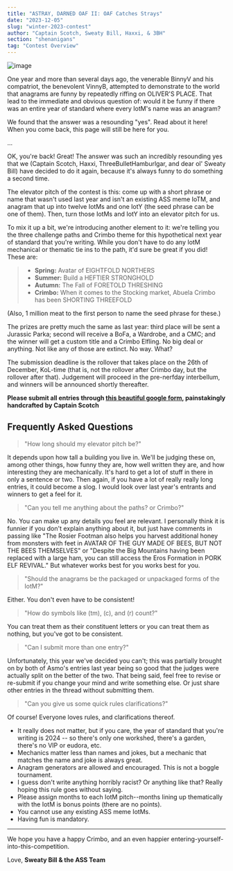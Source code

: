```yaml
---
title: "ASTRAY, DARNED OAF II: OAF Catches Strays"
date: "2023-12-05"
slug: "winter-2023-contest"
author: "Captain Scotch, Sweaty Bill, Haxxi, & 3BH"
section: "shenanigans"
tag: "Contest Overview"
---
```


![image](https://github.com/loathers/nsfw-ai/assets/8014761/39b7a146-45ec-4517-b9c8-9ea5fda78f34)

One year and more than several days ago, the venerable BinnyV and his compatriot, the benevolent VinnyB, attempted to demonstrate to the world that anagrams are funny by repeatedly riffing on OLIVER'S PLACE. That lead to the immediate and obvious question of: would it be funny if there was an entire year of standard where every IotM's name was an anagram?

We found that the answer was a resounding "yes". <Link to="/shenanigans/winter-2022-contest/">Read about it here!</Link> When you come back, this page will still be here for you.

...

OK, you're back! Great! The answer was such an incredibly resounding yes that we (Captain Scotch, Haxxi, ThreeBulletHamburlgar, and dear ol' Sweaty Bill) have decided to do it again, because it's always funny to do something a second time.

The elevator pitch of the contest is this: come up with a short phrase or name that wasn't used last year and isn't an existing ASS meme IoTM, and anagram that up into twelve IotMs and one IotY (the seed phrase can be one of them). Then, turn those IotMs and IotY into an elevator pitch for us.

To mix it up a bit, we're introducing another element to it: we're telling you the three challenge paths and Crimbo theme for this hypothetical next year of standard that you're writing. While you don't have to do any IotM mechanical or thematic tie ins to the path, it'd sure be great if you did! These are:

> - **Spring:** Avatar of EIGHTFOLD NORTHERS
> - **Summer:** Build a HEFTIER STRONGHOLD
> - **Autumn:** The Fall of FORETOLD THRESHING
> - **Crimbo:** When it comes to the Stocking market, Abuela Crimbo has been SHORTING THREEFOLD

(Also, 1 million meat to the first person to name the seed phrase for these.)

The prizes are pretty much the same as last year: third place will be sent a Jurassic Parka; second will receive a BoFa, a Wardrobe, and a CMC; and the winner will get a custom title and a Crimbo Elfling. No big deal or anything. Not like any of those are extinct. No way. What?

The submission deadline is the rollover that takes place on the 26th of December, KoL-time (that is, not the rollover after Crimbo day, but the rollover after that). Judgement will proceed in the pre-nerfday interbellum, and winners will be announced shortly thereafter.

**Please submit all entries through [this beautiful google form](https://forms.gle/153UPP8FZJb8cEoP7), painstakingly handcrafted by Captain Scotch**

## Frequently Asked Questions

> "How long should my elevator pitch be?"

It depends upon how tall a building you live in. We'll be judging these on, among other things, how funny they are, how well written they are, and how interesting they are mechanically. It's hard to get a lot of stuff in there in only a sentence or two. Then again, if you have a lot of really really long entries, it could become a slog. I would look over last year's entrants and winners to get a feel for it.

> "Can you tell me anything about the paths? or Crimbo?"

No. You can make up any details you feel are relevant. I personally think it is funnier if you don't explain anything about it, but just have comments in passing like "The Rosier Footman also helps you harvest additional honey from monsters with feet in AVATAR OF THE GUY MADE OF BEES, BUT NOT THE BEES THEMSELVES" or "Despite the Big Mountains having been replaced with a large ham, you can still access the Eros Formation in PORK ELF REVIVAL." But whatever works best for you works best for you.

> "Should the anagrams be the packaged or unpackaged forms of the IotM?"

Either. You don't even have to be consistent!

> "How do symbols like (tm), (c), and (r) count?"

You can treat them as their constituent letters or you can treat them as nothing, but you've got to be consistent.

> "Can I submit more than one entry?"

Unfortunately, this year we've decided you can't; this was partially brought on by both of Asmo's entries last year being so good that the judges were actually split on the better of the two. That being said, feel free to revise or re-submit if you change your mind and write something else. Or just share other entries in the thread without submitting them.

> "Can you give us some quick rules clarifications?"

Of course! Everyone loves rules, and clarifications thereof.

- It really does not matter, but if you care, the year of standard that you're writing is 2024 -- so there's only one workshed, there's a garden, there's no VIP or eudora, etc.
- Mechanics matter less than names and jokes, but a mechanic that matches the name and joke is always great.
- Anagram generators are allowed and encouraged. This is not a boggle tournament.
- I guess don't write anything horribly racist? Or anything like that? Really hoping this rule goes without saying.
- Please assign months to each IotM pitch--months lining up thematically with the IotM is bonus points (there are no points).
- You cannot use any existing ASS meme IotMs.
- Having fun is mandatory.

---

We hope you have a happy Crimbo, and an even happier entering-yourself-into-this-competition.

Love,
**Sweaty Bill & the ASS Team**
